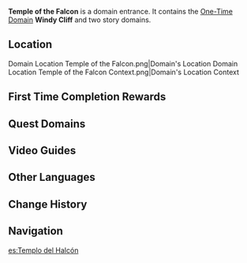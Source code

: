 {{Domain Infobox
|image        = Domain Temple of the Falcon.png
|type         = One-Time
|description  = This ruin used to be a temple devoted to the benevolent [[Falcon of the West]]. The Temple of the Falcon has watched over Windrise for thousands of years. Perhaps the winds of the past still linger within its halls.
|region       = Mondstadt
|area         = Galesong Hill
|subarea      = Windrise
|requiredAR   = 12
|recLevel     = 20
|recElements  = Pyro
}}
{{Description|Though it lies deep underground, the strong winds filled every corridor of the ruin. Don't be discouraged! Find the treasure deep within the ruin!}}
'''Temple of the Falcon''' is a domain entrance. It contains the [[One-Time Domain]] '''Windy Cliff''' and two story domains.

==Location==
<gallery hideaddbutton="true" captionalign="center">
Domain Location Temple of the Falcon.png|Domain's Location
Domain Location Temple of the Falcon Context.png|Domain's Location Context
</gallery>

==First Time Completion Rewards==
{{Card|Adventure EXP|200}}
{{Card|Mora|10,000}}
{{Card|Primogem|40}}
{{Card|Mondstadt Shrine of Depths Key|1}}
{{Card|Berserker's Bone Goblet|1|rarity=3|stars=1}}
{{Card|Adventurer's Experience|3}}
{{Card|Mystic Enhancement Ore|1}}

==Quest Domains==
{{Quest Domains}}

==Video Guides==
{{EVT
|video1   = https://youtu.be/bN3GkZKSAIo
|caption1 = Temple of the Falcon Guide (3 Chests)
}}

==Other Languages==
{{Other Languages
|en      = Temple of the Falcon
|zhs     = 西风之鹰的庙宇
|zhs_rm  = Xīfēng zhī Yīng de Miàoyǔ
|zht     = 西風之鷹的廟宇
|zht_rm  = Xīfēng zhī Yīng de Miàoyǔ
|zh_tl   = Hawk of the West Wind's Temple
|zh_note = {{Lang|mini=1|zh=西风/西風|zh_rm=xīfēng}} can alternatively be translated as "[[Knights of Favonius#Trivia|Favonius]]."
|ja      = 西風の鷹の神殿
|ja_rm   = Nishikaze no Taka no Shinden{{Assumed}}
|ja_tl   = Temple of the West Wind Falcon
|ko      = 서풍 매의 사당
|ko_rm   = Seopung Mae-ui Sadang
|ko_tl   = Temple of the West Wind Falcon
|es      = Templo del Halcón
|es_tl   = Temple of the Falcon
|fr      = Temple du Faucon
|fr_tl   = Temple of the Falcon
|ru      = Храм Сокола
|ru_tl   = Temple of the Falcon
|th      = Temple of the Falcon
|vi      = Đền Chim Ưng Tây Phong
|vi_tl   = 
|de      = Tempel des Falken
|de_tl   = Temple of the Falcon
|id      = Temple of the Falcon
|pt      = Templo do Falcão
|pt_tl   = Temple of the Falcon
}}

==Change History==
{{Change History|1.0}}

==Navigation==
{{Domain Navbox|Permanent}}

[[es:Templo del Halcón]]